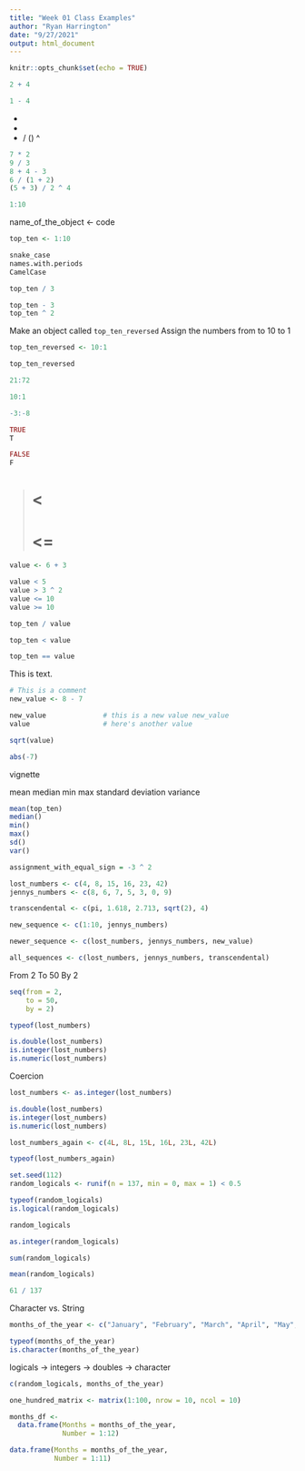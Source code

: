 ```yaml
---
title: "Week 01 Class Examples"
author: "Ryan Harrington"
date: "9/27/2021"
output: html_document
---
```


```r
knitr::opts_chunk$set(echo = TRUE)
```

```r
2 + 4
```

```r
1 - 4
```

+
-
*
/
()
^

```r
7 * 2
9 / 3
8 + 4 - 3
6 / (1 + 2)
(5 + 3) / 2 ^ 4
```

```r
1:10
```

name_of_the_object <- code

```r
top_ten <- 1:10
```

```r
snake_case
names.with.periods
CamelCase
```

```r
top_ten / 3
```

```r
top_ten - 3
top_ten ^ 2
```

Make an object called `top_ten_reversed`
Assign the numbers from to 10 to 1

```r
top_ten_reversed <- 10:1
```

```r
top_ten_reversed
```

```r
21:72
```

```r
10:1
```

```r
-3:-8
```

```r
TRUE
T

FALSE
F
```

>
<
>=
<=
==

```r
value <- 6 + 3
```

```r
value < 5
value > 3 ^ 2
value <= 10
value >= 10
```

```r
top_ten / value

top_ten < value

top_ten == value
```

This is text.

```r
# This is a comment
new_value <- 8 - 7

new_value              # this is a new value new_value
value                  # here's another value
```

```r
sqrt(value)

abs(-7)
```

vignette

mean
median
min
max
standard deviation
variance

```r
mean(top_ten)
median()
min()
max()
sd()
var()
```

```r
assignment_with_equal_sign = -3 ^ 2
```

```r
lost_numbers <- c(4, 8, 15, 16, 23, 42)
jennys_numbers <- c(8, 6, 7, 5, 3, 0, 9)

transcendental <- c(pi, 1.618, 2.713, sqrt(2), 4)

new_sequence <- c(1:10, jennys_numbers)

newer_sequence <- c(lost_numbers, jennys_numbers, new_value)
```

```r
all_sequences <- c(lost_numbers, jennys_numbers, transcendental)
```

From 2
To 50
By 2

```r
seq(from = 2, 
    to = 50, 
    by = 2)
```

```r
typeof(lost_numbers)

is.double(lost_numbers)
is.integer(lost_numbers)
is.numeric(lost_numbers)
```

Coercion

```r
lost_numbers <- as.integer(lost_numbers)

is.double(lost_numbers)
is.integer(lost_numbers)
is.numeric(lost_numbers)
```

```r
lost_numbers_again <- c(4L, 8L, 15L, 16L, 23L, 42L)

typeof(lost_numbers_again)
```

```r
set.seed(112)
random_logicals <- runif(n = 137, min = 0, max = 1) < 0.5
```
```r
typeof(random_logicals)
is.logical(random_logicals)
```

```r
random_logicals

as.integer(random_logicals)

sum(random_logicals)
```

```r

mean(random_logicals)

61 / 137
```


Character vs. String

```r
months_of_the_year <- c("January", "February", "March", "April", "May", "June", "July", "August", "September", "October", "November", "December")
```

```r
typeof(months_of_the_year)
is.character(months_of_the_year)
```

logicals -> integers -> doubles -> character

```r
c(random_logicals, months_of_the_year)
```

```r
one_hundred_matrix <- matrix(1:100, nrow = 10, ncol = 10)
```

```r
months_df <- 
  data.frame(Months = months_of_the_year,
             Number = 1:12)
```

```r
data.frame(Months = months_of_the_year,
           Number = 1:11)
```


